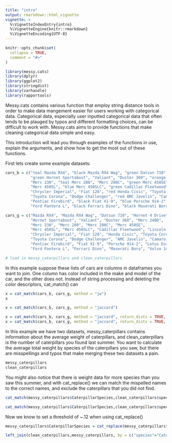 ```yaml
---
title: "intro"
output: rmarkdown::html_vignette
vignette: >
  %\VignetteIndexEntry{intro}
  %\VignetteEngine{knitr::rmarkdown}
  %\VignetteEncoding{UTF-8}
---
```


```r
knitr::opts_chunk$set(
  collapse = TRUE,
  comment = "#>"
)

library(messy.cats)
library(dplyr)
library(ggplot2)
library(stringdist)
library(varhandle)
library(rapportools)
```
Messy.cats contains various function that employ string distance tools in order to make data mangement easier for users working with categorical data. Categorical data, especially user inputted categorical data that often tends to be plauged by typos and different formatting choices, can be difficult to work with. Messy.cats aims to provide functions that make cleaning categorical data simple and easy.

This introduction will lead you through examples of the functions in use, explain the arguments, and show how to get the most out of these functions. 

First lets create some example datasets:
```r
cars_b = c("teal Mazda RX4", "black Mazda RX4 Wag", "green Datsun 710", "Hornet 4 Drive",
           "green Hornet Sportabout", "Valiant", "Duster 360", "orange Merc 240D",
           "Merc 230", "teal Merc 280", "Merc 280C", "green Merc 450SE",
           "Merc 450SL", "blue Merc 450SLC", "green Cadillac Fleetwood", "Lincoln Continental",
           "Chrysler Imperial", "Fiat 128", "red Honda Civic", "Toyota Corolla",
           "Toyota Corona", "Dodge Challenger", "red AMC Javelin", "Camaro Z28",
           "Pontiac Firebird", "black Fiat X1-9", "blue Porsche 914-2", "Lotus Europa",
           "Ford Pantera L", "black Ferrari Dino", "black Maserati Bora", "black Volvo 142E")

cars_g = c("Mazda RX4", "Mazda RX4 Wag", "Datsun 710", "Hornet 4 Drive",
           "Hornet Sportabout", "Valiant", "Duster 360", "Merc 240D",
           "Merc 230", "Merc 280", "Merc 280C", "Merc 450SE",
           "Merc 450SL", "Merc 450SLC", "Cadillac Fleetwood", "Lincoln Continental",
           "Chrysler Imperial", "Fiat 128", "Honda Civic", "Toyota Corolla",
           "Toyota Corona", "Dodge Challenger", "AMC Javelin", "Camaro Z28",
           "Pontiac Firebird", "Fiat X1-9", "Porsche 914-2", "Lotus Europa",
           "Ford Pantera L", "Ferrari Dino", "Maserati Bora", "Volvo 142E")

# load in messy_caterpillars and clean_caterpillars
```

In this example suppose these lists of cars are columns in dataframes you want to join. One column has color included in the make and model of the car, and the other does not. Instead of string processing and deleting the color descriptors, cat_match() can 
```r
x = cat_match(cars_b, cars_g, method = "jw")
x
```

```r
x = cat_match(cars_b, cars_g, method = "jaccard")

```

```r
x = cat_match(cars_b, cars_g, method = "jaccard", return_dists = TRUE, return_lists = 3)
x = cat_match(cars_b, cars_g, method = "jaccard", return_dists = TRUE, return_lists = 3, pick_lists = TRUE)

```



In this example we have two datasets, messy_caterpillars contains information about the average weight of caterpillars, and clean_caterpillars is the number of caterpillars you found last summer. You want to calculate the average total weight by species of the caterpillars you saw, but there are misspellings and typos that make merging these two datasets a pain.
```r
messy_caterpillars
clean_caterpillars
```


You might also notice that there is weight data for more species than you saw this summer, and with cat_replace() we can match the mispelled names to the correct names, and exclude the caterpillars that you did not find. 
```r
cat_match(messy_caterpillars$CaterpillarSpecies,clean_caterpillars$species,return_dists = T)
```

```r
cat_match(messy_caterpillars$CaterpillarSpecies,clean_caterpillars$species,return_dists = T) %>% arrange(desc(dists))
```
Now we know to set a threshold of ~.12 when using cat_replace()
```r
messy_caterpillars$CaterpillarSpecies = cat_replace(messy_caterpillars$CaterpillarSpecies,clean_caterpillars$species,threshold=0.12)

left_join(clean_caterpillars,messy_caterpillars, by = c("species"="CaterpillarSpecies"))
```

``` r

```

``` r

```
